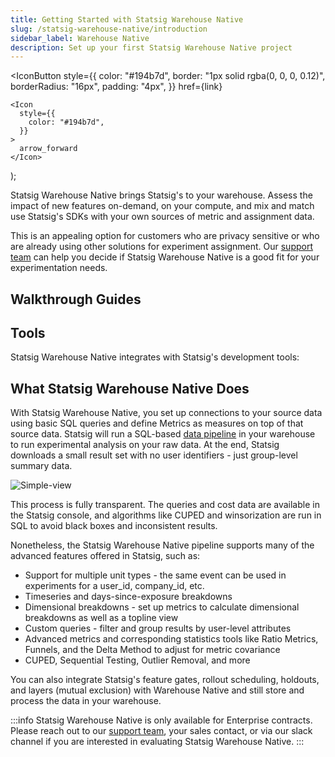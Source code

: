 ```yaml
---
title: Getting Started with Statsig Warehouse Native
slug: /statsig-warehouse-native/introduction
sidebar_label: Warehouse Native
description: Set up your first Statsig Warehouse Native project
---
```




  <IconButton
    style={{
      color: "#194b7d",
      border: "1px solid rgba(0, 0, 0, 0.12)",
      borderRadius: "16px",
      padding: "4px",
    }}
    href={link}
  >
    <Icon
      style={{
        color: "#194b7d",
      }}
    >
      arrow_forward
    </Icon>
  </IconButton>
);

Statsig Warehouse Native brings Statsig's to your warehouse. Assess the impact of new features on-demand, on your compute, and mix and match use Statsig's SDKs with your own sources of metric and assignment data.

This is an appealing option for customers who are privacy sensitive or who are already using other solutions for experiment assignment. Our [support team](mailto:support@statsig.com) can help you decide if Statsig Warehouse Native is a good fit for your experimentation needs.

## Walkthrough Guides

<div
  style={{
    display: "flex",
    flexWrap: "wrap",
  }}
>
  <OutlinedCard
    title="Connect Your Warehouse"
    icon="warehouse"
    description="Connect Statsig to your warehouse to start analyzing experiments"
    link="guides/connect"
  ></OutlinedCard>
  <OutlinedCard
    title="Create Metrics"
    icon="speed"
    description="Connect to a metric source and configure metrics for analysis in Statsig"
    link="guides/metric-sources"
  ></OutlinedCard>
  <OutlinedCard
    title="Start an Experiment"
    icon="science"
    description="Connect to your assignment data in minutes, and start testing hypotheses"
    link="guides/assignment-sources"
  ></OutlinedCard>
  <OutlinedCard
    title="Run Pulse"
    icon="assessment"
    description="Calculate and explore experiment results in your warehouse"
    link="guides/pulse"
  ></OutlinedCard>
  <OutlinedCard
    title="Use Statsig SDKs"
    icon="flaky"
    description="Use Statsig's SDK to get easy event logging and rich features like holdouts and mutual exclusion. Export events to your warehouse for analysis"
    link="guides/sdks"
  ></OutlinedCard>
  <OutlinedCard
    title="Run a Proof of Concept"
    icon="biotech"
    description="Run a Proof of Concept with Statsig's Warehouse Native solution to validate your use cases"
    link="guides/running_a_poc"
  ></OutlinedCard>
</div>

## Tools

Statsig Warehouse Native integrates with Statsig's development tools:

<div
  style={{
    display: "flex",
    flexWrap: "wrap",
  }}
>
  <OutlinedCard
    title="Feature Gates"
    icon="tune"
    description="Control access to new functionality and automatically measure how it’s performing with an A/B test before you ship"
    link="/feature-gates/working-with"
  ></OutlinedCard>
  <OutlinedCard
    title="Dynamic Configs"
    icon="dns"
    description="Dynamically configure user experience with configuration parameters instead of hard-coded constants"
    link="/dynamic-config"
  ></OutlinedCard>
  <OutlinedCard
    title="Segments"
    icon="donut_small"
    description="Define a reusable set of rules to target a group of users"
    link="/segments"
  ></OutlinedCard>
  <OutlinedCard
    title="Experiments+"
    icon="science"
    description="Run sophisticated experiments with multiple variants (A/B/n tests) or mutual exclusion"
    link="/experiments-plus/working-with"
  ></OutlinedCard>
  <OutlinedCard
    title="Users"
    icon="people"
    description="View users exposed to all gate checks and events logged with Statsig"
    link="/users"
  ></OutlinedCard>
  <OutlinedCard
    title="Pulse"
    icon="assessment"
    description="View how your experiments impact your metrics"
    link="statsig-warehouse-native/guides/pulse"
  ></OutlinedCard>
  <OutlinedCard
    title="Insights"
    icon="donut_small"
    description="View all experiments that have impacted a metric"
    link="/insights"
  ></OutlinedCard>
  <OutlinedCard
    title="Holdouts"
    icon="flaky"
    description="Measure the cumulative impact of all features shipped over a period of time"
    link="/holdouts"
  ></OutlinedCard>
</div>

## What Statsig Warehouse Native Does

With Statsig Warehouse Native, you set up connections to your source data using basic SQL queries and define Metrics as measures on top of that source data. Statsig will run a SQL-based [data pipeline](analysis-tools/pipeline-overview.md) in your warehouse to run experimental analysis on your raw data. At the end, Statsig downloads a small result set with no user identifiers - just group-level summary data.

![Simple-view](https://github.com/statsig-io/docs/assets/119635664/7a1e17b0-1ae0-4847-bd03-553abcd7baa6)

This process is fully transparent. The queries and cost data are available in the Statsig console, and algorithms like CUPED and winsorization are run in SQL to avoid black boxes and inconsistent results.

Nonetheless, the Statsig Warehouse Native pipeline supports many of the advanced features offered in Statsig, such as:

- Support for multiple unit types - the same event can be used in experiments for a user_id, company_id, etc.
- Timeseries and days-since-exposure breakdowns
- Dimensional breakdowns - set up metrics to calculate dimensional breakdowns as well as a topline view
- Custom queries - filter and group results by user-level attributes
- Advanced metrics and corresponding statistics tools like Ratio Metrics, Funnels, and the Delta Method to adjust for metric covariance
- CUPED, Sequential Testing, Outlier Removal, and more

You can also integrate Statsig's feature gates, rollout scheduling, holdouts, and layers (mutual exclusion) with Warehouse Native and still store and process the data in your warehouse.

:::info
Statsig Warehouse Native is only available for Enterprise contracts. Please reach out to our [support team](mailto:support@statsig.com), your sales contact, or via our slack channel if you are interested in evaluating Statsig Warehouse Native.
:::
